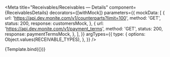 


<Meta
  title="Receivables/Receivables — Details"
  component={ReceivablesDetails}
  decorators={[withMock]}
  parameters={{
    mockData: [
      {
        url: 'https://api.dev.monite.com/v1/counterparts?limit=100',
        method: 'GET',
        status: 200,
        response: customersMock,
      },
      {
        url: 'https://api.dev.monite.com/v1/payment_terms',
        method: 'GET',
        status: 200,
        response: paymentTermsMock,
      },
    ],
  }}
  argTypes={{
    type: {
      options: Object.values(RECEIVABLE_TYPES),
    },
  }}
/>


<Canvas>
  <Story
    name="Invoice Form"
    args={{
      type: RECEIVABLE_TYPES.INVOICE,
    }}
  >
    {Template.bind({})}
  </Story>
</Canvas>
